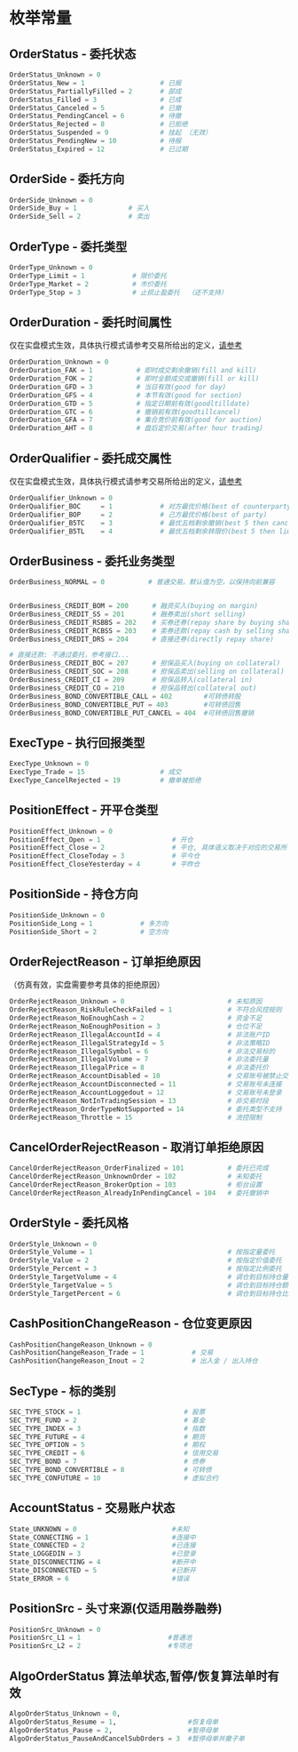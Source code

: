 # 枚举常量

## OrderStatus - 委托状态

```python
OrderStatus_Unknown = 0
OrderStatus_New = 1                   # 已报
OrderStatus_PartiallyFilled = 2       # 部成
OrderStatus_Filled = 3                # 已成
OrderStatus_Canceled = 5              # 已撤
OrderStatus_PendingCancel = 6         # 待撤
OrderStatus_Rejected = 8              # 已拒绝
OrderStatus_Suspended = 9             # 挂起 （无效）
OrderStatus_PendingNew = 10           # 待报
OrderStatus_Expired = 12              # 已过期
```

## OrderSide - 委托方向

```python
OrderSide_Unknown = 0
OrderSide_Buy = 1             # 买入
OrderSide_Sell = 2            # 卖出
```

## OrderType - 委托类型

```python
OrderType_Unknown = 0
OrderType_Limit = 1            # 限价委托
OrderType_Market = 2           # 市价委托
OrderType_Stop = 3             # 止损止盈委托  （还不支持）
```

## OrderDuration - 委托时间属性

仅在实盘模式生效，具体执行模式请参考交易所给出的定义，[请参考](https://www.myquant.cn/docs/f333/1116.html#3923986eafb84d88---实盘市价单和限价单？)

```python
OrderDuration_Unknown = 0
OrderDuration_FAK = 1           # 即时成交剩余撤销(fill and kill)
OrderDuration_FOK = 2           # 即时全额成交或撤销(fill or kill)
OrderDuration_GFD = 3           # 当日有效(good for day)
OrderDuration_GFS = 4           # 本节有效(good for section)
OrderDuration_GTD = 5           # 指定日期前有效(goodltilldate)
OrderDuration_GTC = 6           # 撤销前有效(goodtillcancel)
OrderDuration_GFA = 7           # 集合竞价前有效(good for auction)
OrderDuration_AHT = 8           # 盘后定价交易(after hour trading)
```

## OrderQualifier - 委托成交属性

仅在实盘模式生效，具体执行模式请参考交易所给出的定义，[请参考](https://www.myquant.cn/docs/f333/1116.html#3923986eafb84d88---实盘市价单和限价单？)

```python
OrderQualifier_Unknown = 0
OrderQualifier_BOC     = 1            # 对方最优价格(best of counterparty)
OrderQualifier_BOP     = 2            # 己方最优价格(best of party)
OrderQualifier_B5TC    = 3            # 最优五档剩余撤销(best 5 then cancel)
OrderQualifier_B5TL    = 4            # 最优五档剩余转限价(best 5 then limit)
```

<a name="order_business"></a>

## OrderBusiness - 委托业务类型

```python
OrderBusiness_NORMAL = 0           # 普通交易。默认值为空，以保持向前兼容


OrderBusiness_CREDIT_BOM = 200      # 融资买入(buying on margin)
OrderBusiness_CREDIT_SS = 201       # 融券卖出(short selling)
OrderBusiness_CREDIT_RSBBS = 202    # 买券还券(repay share by buying share)
OrderBusiness_CREDIT_RCBSS = 203    # 卖券还款(repay cash by selling share)
OrderBusiness_CREDIT_DRS = 204      # 直接还券(directly repay share)

# 直接还款: 不通过委托，参考接口...
OrderBusiness_CREDIT_BOC = 207      # 担保品买入(buying on collateral)
OrderBusiness_CREDIT_SOC = 208      # 担保品卖出(selling on collateral)
OrderBusiness_CREDIT_CI = 209       # 担保品转入(collateral in)
OrderBusiness_CREDIT_CO = 210       # 担保品转出(collateral out)
OrderBusiness_BOND_CONVERTIBLE_CALL = 402        #可转债转股
OrderBusiness_BOND_CONVERTIBLE_PUT = 403         #可转债回售
OrderBusiness_BOND_CONVERTIBLE_PUT_CANCEL = 404  #可转债回售撤销
```

## ExecType - 执行回报类型

```python
ExecType_Unknown = 0
ExecType_Trade = 15                   # 成交
ExecType_CancelRejected = 19          # 撤单被拒绝
```

## PositionEffect - 开平仓类型

```python
PositionEffect_Unknown = 0
PositionEffect_Open = 1                  # 开仓
PositionEffect_Close = 2                 # 平仓, 具体语义取决于对应的交易所
PositionEffect_CloseToday = 3            # 平今仓
PositionEffect_CloseYesterday = 4        # 平昨仓

```

## PositionSide - 持仓方向

```python
PositionSide_Unknown = 0
PositionSide_Long = 1            # 多方向
PositionSide_Short = 2           # 空方向
```

## OrderRejectReason - 订单拒绝原因

（仿真有效，实盘需要参考具体的拒绝原因）

```python
OrderRejectReason_Unknown = 0                          # 未知原因
OrderRejectReason_RiskRuleCheckFailed = 1              # 不符合风控规则
OrderRejectReason_NoEnoughCash = 2                     # 资金不足
OrderRejectReason_NoEnoughPosition = 3                 # 仓位不足
OrderRejectReason_IllegalAccountId = 4                 # 非法账户ID
OrderRejectReason_IllegalStrategyId = 5                # 非法策略ID
OrderRejectReason_IllegalSymbol = 6                    # 非法交易标的
OrderRejectReason_IllegalVolume = 7                    # 非法委托量
OrderRejectReason_IllegalPrice = 8                     # 非法委托价
OrderRejectReason_AccountDisabled = 10                 # 交易账号被禁止交易
OrderRejectReason_AccountDisconnected = 11             # 交易账号未连接
OrderRejectReason_AccountLoggedout = 12                # 交易账号未登录
OrderRejectReason_NotInTradingSession = 13             # 非交易时段
OrderRejectReason_OrderTypeNotSupported = 14           # 委托类型不支持
OrderRejectReason_Throttle = 15                        # 流控限制
```

## CancelOrderRejectReason - 取消订单拒绝原因

```python
CancelOrderRejectReason_OrderFinalized = 101           # 委托已完成
CancelOrderRejectReason_UnknownOrder = 102             # 未知委托
CancelOrderRejectReason_BrokerOption = 103             # 柜台设置
CancelOrderRejectReason_AlreadyInPendingCancel = 104   # 委托撤销中
```

## OrderStyle - 委托风格

```python
OrderStyle_Unknown = 0
OrderStyle_Volume = 1                                  # 按指定量委托
OrderStyle_Value = 2                                   # 按指定价值委托
OrderStyle_Percent = 3                                 # 按指定比例委托
OrderStyle_TargetVolume = 4                            # 调仓到目标持仓量
OrderStyle_TargetValue = 5                             # 调仓到目标持仓额
OrderStyle_TargetPercent = 6                           # 调仓到目标持仓比例
```

## CashPositionChangeReason - 仓位变更原因

```python
CashPositionChangeReason_Unknown = 0
CashPositionChangeReason_Trade = 1            # 交易
CashPositionChangeReason_Inout = 2            # 出入金 / 出入持仓
```

## SecType - 标的类别

```python
SEC_TYPE_STOCK = 1                          # 股票
SEC_TYPE_FUND = 2                           # 基金
SEC_TYPE_INDEX = 3                          # 指数
SEC_TYPE_FUTURE = 4                         # 期货
SEC_TYPE_OPTION = 5                         # 期权
SEC_TYPE_CREDIT = 6                         # 信用交易
SEC_TYPE_BOND = 7                           # 债券
SEC_TYPE_BOND_CONVERTIBLE = 8               # 可转债
SEC_TYPE_CONFUTURE = 10                     # 虚拟合约
```

## AccountStatus - 交易账户状态

```python
State_UNKNOWN = 0                        #未知
State_CONNECTING = 1                     #连接中
State_CONNECTED = 2                      #已连接
State_LOGGEDIN = 3                       #已登录
State_DISCONNECTING = 4                  #断开中
State_DISCONNECTED = 5                   #已断开
State_ERROR = 6                          #错误
```

## PositionSrc - 头寸来源(仅适用融券融券)

```python
PositionSrc_Unknown = 0
PositionSrc_L1 = 1                      #普通池
PositionSrc_L2 = 2                      #专项池

```

## AlgoOrderStatus 算法单状态,暂停/恢复算法单时有效

```python
AlgoOrderStatus_Unknown = 0,
AlgoOrderStatus_Resume = 1,                  #恢复母单
AlgoOrderStatus_Pause = 2,                   #暂停母单
AlgoOrderStatus_PauseAndCancelSubOrders = 3  #暂停母单并撤子单
```
